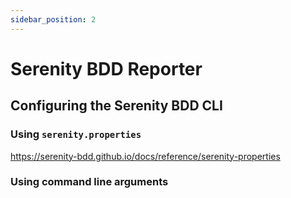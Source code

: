 ```yaml
---
sidebar_position: 2
---
```



# Serenity BDD Reporter

## Configuring the Serenity BDD CLI

### Using `serenity.properties`

https://serenity-bdd.github.io/docs/reference/serenity-properties

### Using command line arguments

<ArticleComingSoon />
